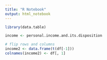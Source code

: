 ```yaml
---
title: "R Notebook"
output: html_notebook
---
```




```r
library(data.table)

```

```r
income <- personal.income.and.its.disposition
```

```r
# flip rows and columns
income2 <- data.frame(t(df[-1]))
colnames(income2) <- df[, 1]
```

